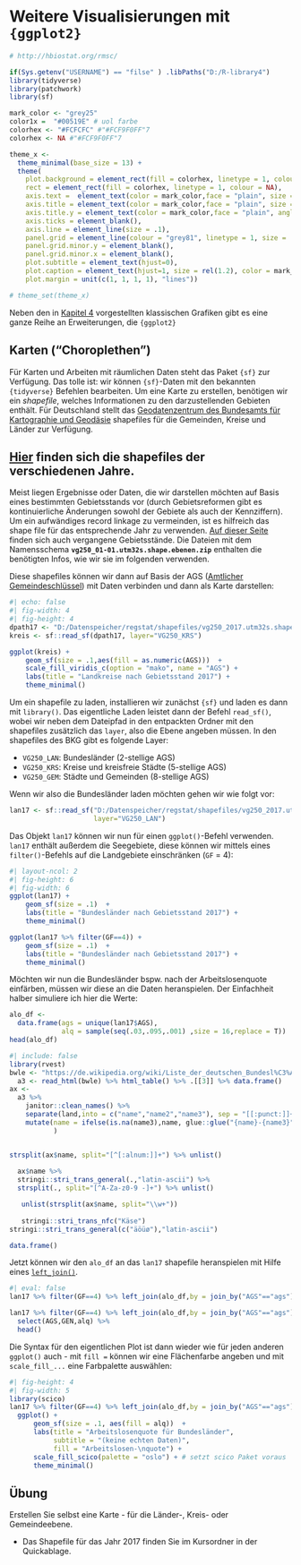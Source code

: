 # Weitere Visualisierungen mit `{ggplot2}` {#viz2}

```r
# http://hbiostat.org/rmsc/

if(Sys.getenv("USERNAME") == "filse" ) .libPaths("D:/R-library4") 
library(tidyverse)
library(patchwork)
library(sf)

mark_color <- "grey25"
color1x =  "#00519E" # uol farbe
colorhex <- "#FCFCFC" #"#FCF9F0FF"7
colorhex <- NA #"#FCF9F0FF"7

theme_x <- 
  theme_minimal(base_size = 13) +
  theme(
    plot.background = element_rect(fill = colorhex, linetype = 1, colour = NA),
    rect = element_rect(fill = colorhex, linetype = 1, colour = NA),
    axis.text =  element_text(color = mark_color,face = "plain", size = rel(.75), angle = 0), 
    axis.title = element_text(color = mark_color,face = "plain", size = rel(1), angle = 0), 
    axis.title.y = element_text(color = mark_color,face = "plain", angle = 0,vjust = .5), 
    axis.ticks = element_blank(),
    axis.line = element_line(size = .1), 
    panel.grid = element_line(colour = "grey81", linetype = 1, size = .15), 
    panel.grid.minor.y = element_blank(), 
    panel.grid.minor.x = element_blank(), 
    plot.subtitle = element_text(hjust=0),
    plot.caption = element_text(hjust=1, size = rel(1.2), color = mark_color),
    plot.margin = unit(c(1, 1, 1, 1), "lines"))

# theme_set(theme_x)

```

Neben den in [Kapitel 4](#viz) vorgestellten klassischen Grafiken gibt es eine ganze Reihe an Erweiterungen, die `{ggplot2}` 

## Karten ("Choroplethen") {#map}

Für Karten und Arbeiten mit räumlichen Daten steht das Paket `{sf}` zur Verfügung. 
Das tolle ist: wir können `{sf}`-Daten mit den bekannten  `{tidyverse}` Befehlen bearbeiten. 
Um eine Karte zu erstellen, benötigen wir ein *shapefile*, welches Informationen zu den darzustellenden Gebieten enthält. 
Für Deutschland stellt das [Geodatenzentrum des Bundesamts für Kartographie und Geodäsie](http://gdz.bkg.bund.de/) shapefiles für die Gemeinden, Kreise und Länder zur Verfügung.

::: {.callout-tip}
## [Hier](https://daten.gdz.bkg.bund.de/produkte/vg/vg250_ebenen_0101/) finden sich die shapefiles der verschiedenen Jahre.

Meist liegen Ergebnisse oder Daten, die wir darstellen möchten auf Basis eines bestimmten Gebietsstands vor (durch Gebietsreformen gibt es kontinuierliche Änderungen sowohl der Gebiete als auch der Kennziffern).
Um ein aufwändiges record linkage zu vermeinden, ist es hilfreich das shape file für das entsprechende Jahr zu verwenden. 
[Auf dieser Seite](https://daten.gdz.bkg.bund.de/produkte/vg/vg250_ebenen_0101/) finden sich auch vergangene Gebietsstände.
Die Dateien mit dem Namensschema **`vg250_01-01.utm32s.shape.ebenen.zip`** enthalten die benötigten Infos, wie wir sie im folgenden verwenden.

:::

Diese shapefiles können wir dann auf Basis der AGS ([Amtlicher Gemeindeschlüssel](https://de.wikipedia.org/wiki/Amtlicher_Gemeindeschl%C3%BCssel)) mit Daten verbinden und dann als Karte darstellen:

```r
#| echo: false
#| fig-width: 4
#| fig-height: 4
dpath17 <- "D:/Datenspeicher/regstat/shapefiles/vg250_2017.utm32s.shape.ebenen/vg250_ebenen"
kreis <- sf::read_sf(dpath17, layer="VG250_KRS")

ggplot(kreis) + 
    geom_sf(size = .1,aes(fill = as.numeric(AGS)))  +
    scale_fill_viridis_c(option = "mako", name = "AGS") +
    labs(title = "Landkreise nach Gebietsstand 2017") +
    theme_minimal()
```

Um ein shapefile zu laden, installieren wir zunächst `{sf}` und laden es dann mit `library()`. 
Das eigentliche Laden leistet dann der Befehl `read_sf()`, wobei wir neben dem Dateipfad in den entpackten Ordner mit den shapefiles zusätzlich das `layer`, also die Ebene angeben müssen. 
In den shapefiles des BKG gibt es folgende Layer:

+ `VG250_LAN`: Bundesländer (2-stellige AGS)
+ `VG250_KRS`: Kreise und kreisfreie Städte (5-stellige AGS)
+ `VG250_GEM`: Städte und Gemeinden (8-stellige AGS)

Wenn wir also die Bundesländer laden möchten gehen wir wie folgt vor:
```r
lan17 <- sf::read_sf("D:/Datenspeicher/regstat/shapefiles/vg250_2017.utm32s.shape.ebenen/vg250_ebenen",
                     layer="VG250_LAN")
```

Das Objekt `lan17` können wir nun für einen `ggplot()`-Befehl verwenden.
`lan17` enthält außerdem die Seegebiete, diese können wir mittels eines `filter()`-Befehls auf die Landgebiete einschränken (`GF` = 4):
```r
#| layout-ncol: 2
#| fig-height: 6
#| fig-width: 6
ggplot(lan17) + 
    geom_sf(size = .1)  +
    labs(title = "Bundesländer nach Gebietsstand 2017") +
    theme_minimal()

ggplot(lan17 %>% filter(GF==4)) + 
    geom_sf(size = .1)  +
    labs(title = "Bundesländer nach Gebietsstand 2017") +
    theme_minimal()
```


Möchten wir nun die Bundesländer bspw. nach der Arbeitslosenquote einfärben, müssen wir diese an die Daten heranspielen. 
Der Einfachheit halber simuliere ich hier die Werte:

```r
alo_df <- 
  data.frame(ags = unique(lan17$AGS),
             alq = sample(seq(.03,.095,.001) ,size = 16,replace = T))
head(alo_df)
```


```r
#| include: false
library(rvest)
bwle <- "https://de.wikipedia.org/wiki/Liste_der_deutschen_Bundesl%C3%A4nder_nach_Arbeitslosenquote"
  a3 <- read_html(bwle) %>% html_table() %>% .[[3]] %>% data.frame()
ax <- 
  a3 %>% 
    janitor::clean_names() %>% 
    separate(land,into = c("name","name2","name3"), sep = "[[:punct:]]+") %>% 
    mutate(name = ifelse(is.na(name3),name, glue::glue("{name}-{name3}"))
           )


strsplit(ax$name, split="[^[:alnum:]]+") %>% unlist()
  
  ax$name %>% 
  stringi::stri_trans_general(.,"latin-ascii") %>% 
  strsplit(., split="[^A-Za-z0-9 -]+") %>% unlist()

   unlist(strsplit(ax$name, split="\\w+"))
   
   stringi::stri_trans_nfc("Käse")
stringi::stri_trans_general(c("äöüø"),"latin-ascii")

data.frame()
```

Jetzt können wir den `alo_df` an das `lan17` shapefile heranspielen mit Hilfe eines [`left_join()`](#join).
```r
#| eval: false
lan17 %>% filter(GF==4) %>% left_join(alo_df,by = join_by("AGS"=="ags"))
```

```r
lan17 %>% filter(GF==4) %>% left_join(alo_df,by = join_by("AGS"=="ags")) %>% 
  select(AGS,GEN,alq) %>% 
  head()
```

Die Syntax für den eigentlichen Plot ist dann wieder wie für jeden anderen `ggplot()` auch - mit `fill =` können wir eine Flächenfarbe angeben und mit `scale_fill_...` eine Farbpalette auswählen:
```r
#| fig-height: 4
#| fig-width: 5
library(scico)
lan17 %>% filter(GF==4) %>% left_join(alo_df,by = join_by("AGS"=="ags")) %>% 
  ggplot() + 
      geom_sf(size = .1, aes(fill = alq))  +
      labs(title = "Arbeitslosenquote für Bundesländer",
           subtitle = "(keine echten Daten)",
           fill = "Arbeitslosen-\nquote") +
      scale_fill_scico(palette = "oslo") + # setzt scico Paket voraus
      theme_minimal()
```


## Übung

Erstellen Sie selbst eine Karte - für die Länder-, Kreis- oder Gemeindeebene.

+ Das Shapefile für das Jahr 2017 finden Sie im Kursordner in der Quickablage.